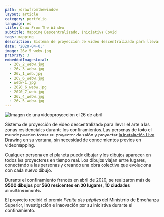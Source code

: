 ```yaml
---
path: /drawfromthewindow
layout: article
category: portfolio
language: es
title: Draw From The Window
subtitle: Mapping Descentralizado, Iniciativa Covid
tags: mapping
description: Sistema de proyección de video descentralizado para llevar el arte a las zonas residenciales durante los confinamientos.
date: '2020-04-01'
image: 26v_5_webw.jpg
priority: 3
embeddedImagesLocal:
  - 26v_2_webw.jpg
  - 26v_3_webw.jpg
  - 26v_1_web.jpg
  - 26v_6_webw.jpg
  - webw-1.jpg
  - 2020_6_webw.jpg
  - 2020_7_web.jpg
  - 26v_4_webw.jpg
  - 26v_5_webw.jpg
---
```


![Imagen de una videoproyección el 26 de abril](26v_5_webw.jpg)

<ImageGrid props={props.data.mdx.frontmatter.embeddedImagesLocal} />

Sistema de proyección de video descentralizado para llevar el arte a las zonas residenciales durante los confinamientos. Las personas de todo el mundo pueden tomar su proyector de salón y proyectar [la instalación Live Drawing]((https://thelivedrawingproject.com) ) en su ventana, sin necesidad de conocimientos previos en videomapping.

Cualquier persona en el planeta puede dibujar y los dibujos aparecen en todos los proyectores en tiempo real. Los dibujos viajan entre lugares, conectando a las personas y creando una obra colectiva que evoluciona con cada nuevo dibujo.

Durante el confinamiento francés en abril de 2020, se realizaron más de **9500 dibujos** por **560 residentes en 30 lugares, 10 ciudades** simultáneamente.

El proyecto recibió el premio _Pépite des pépites_ del Ministerio de Enseñanza Superior, Investigación e Innovación por su iniciativa durante el confinamiento.

